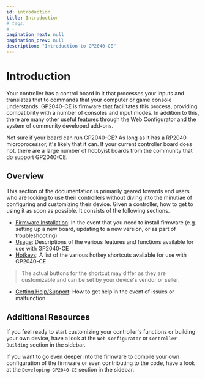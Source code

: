 ```yaml
---
id: introduction
title: Introduction
# tags:
# -
pagination_next: null
pagination_prev: null
description: "Introduction to GP2040-CE"
---
```


# Introduction

Your controller has a control board in it that processes your inputs and translates that to commands that your computer or game console understands. GP2040-CE is firmware that facilitates this process, providing compatibility with a number of consoles and input modes. In addition to this, there are many other useful features through the Web Configurator and the system of community developed add-ons.

Not sure if your board can run GP2040-CE? As long as it has a RP2040 microprocessor, it's likely that it can. If your current controller board does not, there are a large number of hobbyist boards from the community that do support GP2040-CE.

## Overview

This section of the documentation is primarily geared towards end users who are looking to use their controllers without diving into the minutiae of configuring and customizing their device. Given a controller, how to get to using it as soon as possible. It consists of the following sections.

- [Firmware Installation](./installation.mdx "GP2040-CE | Firmware Installation"): In the event that you need to install firmware (e.g. setting up a new board, updating to a new version, or as part of troubleshooting)
- [Usage](./usage.mdx "GP2040-CE | Usage"): Descriptions of the various features and functions available for use with GP2040-CE
- [Hotkeys](./hotkeys.mdx "GP2040-CE | Hotkeys"): A list of the various hotkey shortcuts available for use with GP2040-CE.

> The actual buttons for the shortcut may differ as they are customizable and can be set by your device's vendor or seller.

- [Getting Help/Support](./getting-help-support.mdx "GP2040-CE | Getting Help"): How to get help in the event of issues or malfunction

## Additional Resources

If you feel ready to start customizing your controller's functions or building your own device, have a look at the `Web Configurator` or `Controller Building` section in the sidebar.

If you want to go even deeper into the firmware to compile your own configuration of the firmware or even contributing to the code, have a look at the `Developing GP2040-CE` section in the sidebar.
